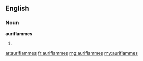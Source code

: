 ==English==

===Noun===
'''auriflammes'''

# {{plural of|auriflamme}}

[[ar:auriflammes]]
[[fr:auriflammes]]
[[mg:auriflammes]]
[[my:auriflammes]]